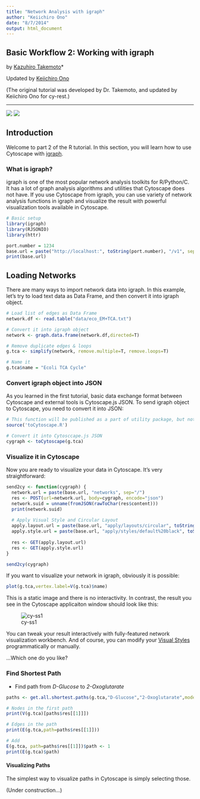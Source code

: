 ```yaml
---
title: "Network Analysis with igraph"
author: "Keiichiro Ono"
date: "8/7/2014"
output: html_document
---
```


## Basic Workflow 2: Working with igraph

by [Kazuhiro Takemoto](https://sites.google.com/site/kztakemoto/r-seminar-on-igraph---supplementary-information)*


Updated by [Keiichiro Ono](http://keiono.github.io/)


(The original tutorial was developed by Dr. Takemoto, and updated by Keiichiro Ono for cy-rest.)

----

![](http://cytoscape.org/images/logo/cy3logoOrange.svg)  ![](Rlogo.png)


## Introduction
Welcome to part 2 of the R tutorial.  In this section, you will learn how to use  Cytoscape with [igraph](http://igraph.org/r/).

### What is igraph?
igraph is one of the most popular network analysis toolkits for R/Python/C.  It has a lot of graph analysis algorithms and utilities that Cytoscape does not have.  If you use Cytoscape from igraph, you can use variety of network analysis functions in igraph and visualize the result with powerful visualization tools available in Cytoscape.


```r
# Basic setup
library(igraph)
library(RJSONIO)
library(httr)

port.number = 1234
base.url = paste("http://localhost:", toString(port.number), "/v1", sep="")
print(base.url)
```

## Loading Networks
There are many ways to import network data into igraph.  In this example, let's try to load text data as Data Frame, and then convert it into igraph object.


```r
# Load list of edges as Data Frame
network.df <- read.table("data/eco_EM+TCA.txt")

# Convert it into igraph object
network <- graph.data.frame(network.df,directed=T)

# Remove duplicate edges & loops
g.tca <- simplify(network, remove.multiple=T, remove.loops=T)

# Name it
g.tca$name = "Ecoli TCA Cycle"
```

### Convert igraph object into JSON
As you learned in the first tutorial, basic data exchange format between Cytoscape and external tools is Cytoscape.js JSON.  To send igraph object to Cytoscape, you need to convert it into JSON: 

```r
# This function will be published as a part of utility package, but not ready yet.
source('toCytoscape.R')

# Convert it into Cytosccape.js JSON
cygraph <- toCytoscape(g.tca)
```


### Visualize it in Cytoscape
Now you are ready to visualize your data in Cytoscape.  It's very straightforward:

```r
send2cy <- function(cygraph) {
  network.url = paste(base.url, "networks", sep="/")
  res <- POST(url=network.url, body=cygraph, encode="json")
  network.suid = unname(fromJSON(rawToChar(res$content)))
  print(network.suid)
  
  # Apply Visual Style and Circular Layout
  apply.layout.url = paste(base.url, "apply/layouts/circular", toString(network.suid), sep="/")
  apply.style.url = paste(base.url, "apply/styles/default%20black", toString(network.suid), sep="/")
  
  res <- GET(apply.layout.url)
  res <- GET(apply.style.url)
}

send2cy(cygraph)
```


If you want to visualize your network in igraph, obviously it is possible:


```r
plot(g.tca,vertex.label=V(g.tca)$name)
```

This is a static image and there is no interactivity.  In contrast, the result you see in the Cytoscape applicaiton window should look like this:


![cy-ss1](http://cl.ly/WxYB/basic2-tca1.png)


You can tweak your result interactively with fully-featured network visualization workbench.  And of course, you can modify your [Visual Styles](http://wiki.cytoscape.org/Cytoscape_3/UserManual/Styles) programmatically or manually. 


...Which one do you like?


### Find Shortest Path

* Find path from _D-Glucose_ to _2-Oxoglutarate_

```r
paths <- get.all.shortest.paths(g.tca,"D-Glucose","2-Oxoglutarate",mode="out")

# Nodes in the first path
print(V(g.tca)[paths$res[[1]]])

# Edges in the path
print(E(g.tca,path=paths$res[[1]]))

# Add
E(g.tca, path=paths$res[[1]])$path <- 1
print(E(g.tca)$path)
```

#### Visualizing Paths
The simplest way to visualize paths in Cytoscape is simply selecting those.

(Under construction...)






